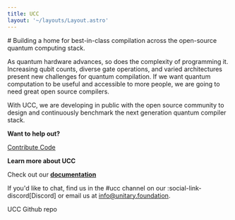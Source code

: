 ```yaml
---
title: UCC
layout: '~/layouts/Layout.astro'
---
```



<PageIntro>
# Building a home for best-in-class compilation across the open-source quantum computing stack.
</PageIntro>

As quantum hardware advances, so does the complexity of programming it. Increasing qubit counts, diverse gate operations, and varied architectures present new challenges for quantum compilation. If we want quantum computation to be useful and accessible to more people, we are going to need great open source compilers.

With UCC, we are developing in public with the open source community to design and continuously benchmark the next generation quantum compiler stack.

**Want to help out?**

[Contribute Code](https://ucc.readthedocs.io/en/latest/contributing.html#contributing-guide)

**Learn more about UCC**

Check out our **[documentation](https://ucc.readthedocs.io/en/stable/)**

If you'd like to chat, find us in the #ucc channel on our 
:social-link-discord[Discord] or email us at 
[info@unitary.foundation](mailto:info@unitary.foundation).

<ButtonLink url="https://github.com/unitaryfund/ucc">UCC Github repo</ButtonLink>

</PageIntro>
